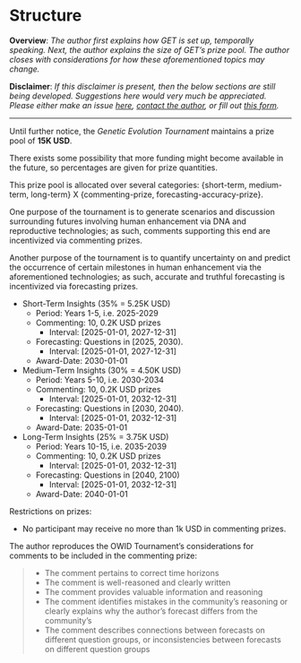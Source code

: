 # Structure

**Overview**: _The author first explains how GET is set up, temporally speaking. Next, the author explains the size of GET's prize pool. The author closes with considerations for how these aforementioned topics may change._

**Disclaimer**: _If this disclaimer is present, then the below sections are still being developed. Suggestions here would very much be appreciated. Please either make an issue [here](), [contact the author](), or fill out [this form]()._

---

Until further notice, the _Genetic Evolution Tournament_ maintains a prize pool of **15K USD**.

There exists some possibility that more funding might become available in the future, so percentages are given for prize quantities.

This prize pool is allocated over several categories: {short-term, medium-term, long-term} X {commenting-prize, forecasting-accuracy-prize}.

One purpose of the tournament is to generate scenarios and discussion surrounding futures involving human enhancement via DNA and reproductive technologies; as such, comments supporting this end are incentivized via commenting prizes.

Another purpose of the tournament is to quantify uncertainty on and predict the occurrence of certain milestones in human enhancement via the aforementioned technologies; as such, accurate and truthful forecasting is incentivized via forecasting prizes.

* Short-Term Insights (35% = 5.25K USD)
  * Period: Years 1-5, i.e. 2025-2029
  * Commenting: 10, 0.2K USD prizes
    * Interval: [2025-01-01, 2027-12-31]
  * Forecasting: Questions in [2025, 2030).
    * Interval: [2025-01-01, 2027-12-31]
  * Award-Date: 2030-01-01
* Medium-Term Insights (30% = 4.50K USD)
  * Period: Years 5-10, i.e. 2030-2034
  * Commenting: 10, 0.2K USD prizes
    * Interval: [2025-01-01, 2032-12-31]
  * Forecasting: Questions in [2030, 2040).
    * Interval: [2025-01-01, 2032-12-31]
  * Award-Date: 2035-01-01
* Long-Term Insights (25% = 3.75K USD)
  * Period: Years 10-15, i.e. 2035-2039
  * Commenting: 10, 0.2K USD prizes
    * Interval: [2025-01-01, 2032-12-31]
  * Forecasting: Questions in [2040, 2100)
    * Interval: [2025-01-01, 2032-12-31]
  * Award-Date: 2040-01-01

Restrictions on prizes:

* No participant may receive no more than 1k USD in commenting prizes.

The author reproduces the OWID Tournament's considerations for comments to be included in the commenting prize:

> -   The comment pertains to correct time horizons
-   The comment is well-reasoned and clearly written
-   The comment provides valuable information and reasoning
-   The comment identifies mistakes in the community's reasoning or clearly explains why the author's forecast differs from the community's
-   The comment describes connections between forecasts on different question groups, or inconsistencies between forecasts on different question groups
